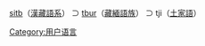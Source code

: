 [[:Category:sitb使用者|sitb]]（[[漢藏語系|漢藏語系]]） ⊃ [[:Category:tbur使用者|tbur]]（[[藏緬語族|藏緬語族]]） ⊃ tji（[[土家語|土家語]]）
{{Babels|tji|nativename=Bifzivsar|zhname=土家語|wikipedia=none}}

[[Category:用户语言|Category:用户语言]]